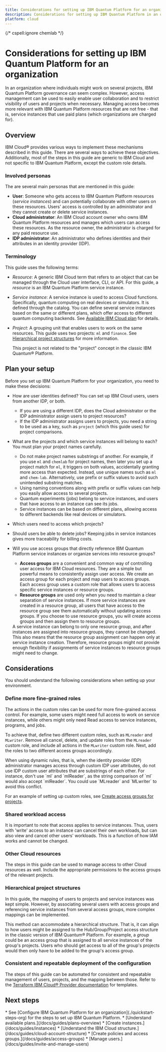 ```yaml
---
title: Considerations for setting up IBM Quantum Platform for an organization
description: Considerations for setting up IBM Quantum Platform in an organization
platform: cloud
---
```

{/* cspell:ignore chemlab */}

# Considerations for setting up IBM Quantum Platform for an organization

In an organization where individuals might work on several projects, IBM Quantum Platform governance can seem complex. However, access management can be used to easily enable user collaboration and to restrict visibility of users and projects when necessary. Managing access becomes more relevant with IBM Quantum Platform resources that are not free - that is, service instances that use paid plans (which organizations are charged for).

<span id="overview-org"></span>
## Overview

   <Admonition type="note">
   IBM Cloud&reg; provides various ways to implement these mechanisms described in this guide. There are several ways to achieve these objectives. Additionally, most of the steps in this guide are generic to IBM Cloud and not specific to IBM Quantum Platform, except the custom role details.
</Admonition>

### Involved personas

The are several main personas that are mentioned in this guide:

* **User**: Someone who gets access to IBM Quantum Platform resources (_service instances_) and can potentially collaborate with other users on these resources. Users' access is controlled by an administrator and they cannot create or delete service instances.
* **Cloud administrator**: An IBM Cloud account owner who owns IBM Quantum Platform resources and manages which users can access these resources. As the resource owner, the administrator is charged for any paid resource use.
* **IDP administrator**: An administrator who defines identities and their attributes in an identity provider (IDP).

### Terminology

This guide uses the following terms:

* _Resource_: A generic IBM Cloud term that refers to an object that can be managed through the Cloud user interface, CLI, or API. For this guide, a _resource_ is an IBM Quantum Platform service instance.
* _Service instance_: A service instance is used to access Cloud functions. Specifically, quantum computing on real devices or simulators. It is defined through the catalog. You can define several service instances based on the same or different plans, which offer access to different quantum computing backends. See [Available IBM Cloud plan](/docs/guides/plans-overview) for details.
* _Project_: A grouping unit that enables users to work on the same resources. This guide uses two projects: `ml` and `finance`. See [Hierarchical project structures](#nest-org) for more information.

   <Admonition type="note">
      This project is not related to the "project" concept in the classic IBM Quantum&reg; Platform.
   </Admonition>

<span id="xplanning-orgx"></span>
## Plan your setup

Before you set up IBM Quantum Platform for your organization, you need to make these decisions:

* How are user identities defined? You can set up IBM Cloud users, users from another IDP, or both.
   * If you are using a different IDP, does the Cloud administrator or the IDP administrator assign users to project resources?
   * If the IDP administrator assigns users to projects, you need a string to be used as a key, such as `project` (which this guide uses) for project comparisons.
* What are the projects and which service instances will belong to each? You must plan your project names carefully.
   * Do not make project names substrings of another. For example, if you use `ml` and `chemlab` for project names, then later you set up a project match for `ml`, it triggers on both values, accidentally granting more access than expected. Instead, use unique names such as `ml` and `chem-lab`. Alternatively, use prefix or suffix values to avoid such unintended substring matches.
   * Using naming conventions along with prefix or suffix values can help you easily allow access to several projects.
   * Quantum experiments (jobs) belong to service instances, and users that have access to an instance can see its jobs.
   * Service instances can be based on different plans, allowing access to different backends like real devices or simulators.
* Which users need to access which projects?
* Should users be able to delete jobs? Keeping jobs in service instances gives more traceability for billing costs.
* Will you use access groups that directly reference IBM Quantum Platform service instances or organize services into resource groups?
   * **Access groups** are a convenient and common way of controlling user access for IBM Cloud resources. They are a simple but powerful means to consistently assign user access. We create an access group for each project and map users to access groups. Each access group uses a custom role that allows users to access specific service instances or resource groups.
   * **Resource groups** are used only when you need to maintain a clear separation of service instances. If more service instances are created in a resource group, all users that have access to the resource group see them automatically without updating access groups. If you choose to use resource groups, you will create access groups and then assign them to resource groups.

   <Admonition type="note">
   A service instance can belong to only one resource group, and after instances are assigned into resource groups, they cannot be changed. This also means that the resource group assignment can  happen only at service instance creation. Therefore, resource groups might not provide enough flexibility if assignments of service instances to resource groups might need to change.
   </Admonition>

## Considerations

You should understand the following considerations when setting up your environment.

### Define more fine-grained roles

The actions in the custom roles can be used for more fine-grained access control. For example, some users might need full access to work on service instances, while others might only need Read access to service instances, programs, and jobs.

To achieve that, define two different custom roles, such as `MLreader` and `MLwriter`. Remove all cancel, delete, and update roles from the `MLreader` custom role, and include all actions in the `MLwriter` custom role. Next, add the roles to two different access groups accordingly.

<Admonition type="note">
When using dynamic rules, that is, when the identity provider (IDP) administrator manages access through custom IDP user attributes, do not use IDP custom user attributes that are substrings of each other. For instance, don't use `ml` and `mlReader`, as the string comparison of `ml` would also accept `mlReader`. You could use `MLreader` and `MLwriter` to avoid this conflict.
</Admonition>

For an example of setting up custom roles, see [Create access groups for projects](/docs/guides/custom-roles).

<span id="shared-access"></span>
### Shared workload access

It is important to note that access applies to service instances.  Thus, users with 'write' access to an instance can cancel their own workloads, but can also view and cancel other users' workloads.  This is a function of how IAM works and cannot be changed.

<span id="other-cloud-rsc-org"></span>
### Other Cloud resources

The steps in this guide can be used to manage access to other Cloud resources as well. Include the appropriate permissions to the access groups of the relevant projects.

<span id="nest-org"></span>
### Hierarchical project structures

In this guide, the mapping of users to projects and service instances was kept simple. However, by associating several users with access groups and referencing service instances from several access groups, more complex mappings can be implemented.

This method can accommodate a hierarchical structure. That is, it can align to how users might be assigned to the Hub/Group/Project access structure in the classic version of IBM Quantum&reg; Platform. For example, a _group_ could be an access group that is assigned to all service instances of the group's projects. Users who should get access to all of the group's projects would then only have to be added to the group's access group.

<span id="repeat-org"></span>
### Consistent and repeatable deployment of the configuration

The steps of this guide can be automated for consistent and repeatable management of users, projects, and the mapping between those. Refer to the [Terraform IBM Cloud&reg; Provider documentation](https://registry.terraform.io/providers/IBM-Cloud/ibm/latest/docs) for templates.

## Next steps

<Admonition type="tip" title="Recommendations">
   * See [Configure IBM Quantum Platform for an organization](./quickstart-steps-org) for the steps to set up IBM Quantum Platform.
   * [Understand available plans.](/docs/guides/plans-overview)
   * [Create instances.](/docs/guides/instances)
   * [Understand the IBM Cloud structure.](/docs/guides/cloud-account-structure)
   * [Create policies and access groups.](/docs/guides/access-groups)
   * [Manage users.](/docs/guides/invite-and-manage-users)
</Admonition>
